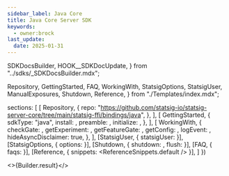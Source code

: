 ```yaml
---
sidebar_label: Java Core
title: Java Core Server SDK
keywords:
  - owner:brock
last_update:
  date: 2025-01-31
---
```


  SDKDocsBuilder,
  HOOK__SDKDocUpdate,
} from "../sdks/_SDKDocsBuilder.mdx";

  Repository,
  GettingStarted,
  FAQ,
  WorkingWith,
  StatsigOptions,
  StatsigUser,
  ManualExposures,
  Shutdown,
  Reference,
} from "./Templates/index.mdx";


  sections: [
    [
      Repository,
      {
        repo: "https://github.com/statsig-io/statsig-server-core/tree/main/statsig-ffi/bindings/java",
      },
    ],
    [
      GettingStarted,
      {
        sdkType: "java",
        install: <Install />,
        preamble: <Preamble />,
        initialize: <Initialize />,
      },
    ],
    [
      WorkingWith,
      {
        checkGate: <CheckGate />,
        getExperiment: <GetExperiment />,
        getFeatureGate: <GetFeatureGate />,
        getConfig: <GetConfig />,
        logEvent: <LogEvent />,
        hideAsyncDisclaimer: true,
      },
    ],
    [StatsigUser, { statsigUser: <UserSnippet /> }],
    [StatsigOptions, { options: <Options /> }],
    [Shutdown, { shutdown: <ShutdownSnippet />, flush: <Flush /> }],
    [FAQ, { faqs: <MoreFAQs /> }],
    [Reference, { snippets: <ReferenceSnippets.default /> }],
  ]
})


<>{Builder.result}</>

